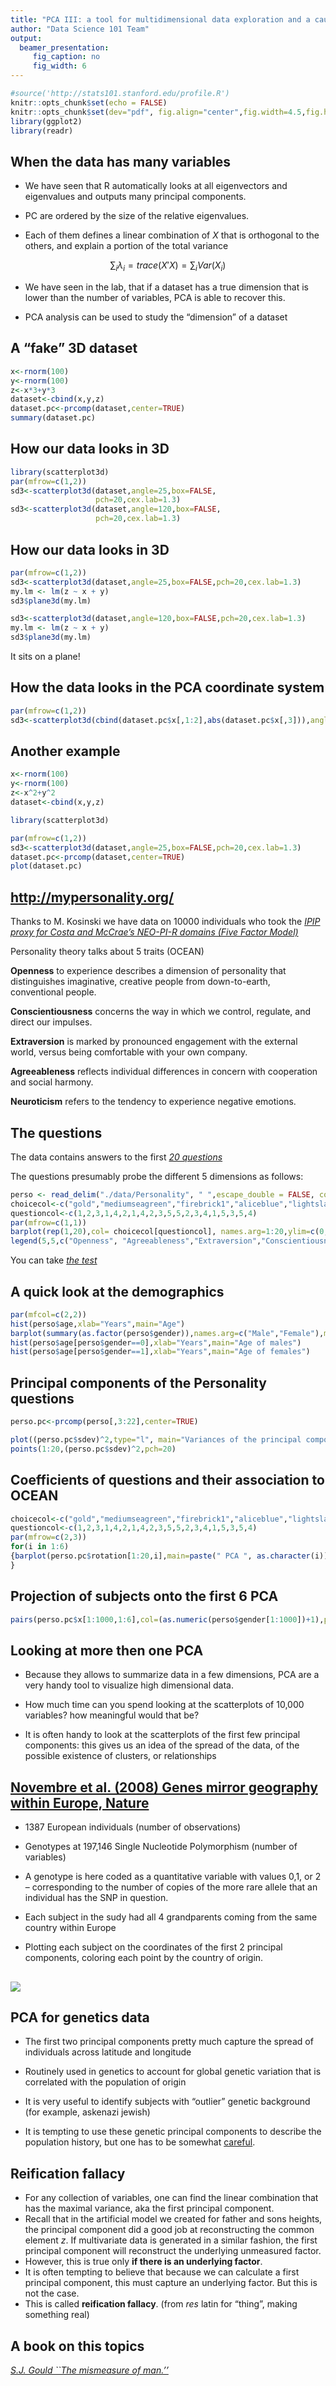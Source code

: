 ```yaml
---
title: "PCA III: a tool for multidimensional data exploration and a cautionary note"
author: "Data Science 101 Team"
output:
  beamer_presentation:
     fig_caption: no
     fig_width: 6
---
```



```r
#source('http://stats101.stanford.edu/profile.R')
knitr::opts_chunk$set(echo = FALSE)
knitr::opts_chunk$set(dev="pdf", fig.align="center",fig.width=4.5,fig.height=3.3,out.width ='.85\\linewidth')
library(ggplot2)
library(readr)

```

## When the data has many variables

- We have seen that R automatically looks at all eigenvectors and eigenvalues and outputs many principal components.

- PC are ordered by the size of the relative eigenvalues.

- Each of them defines a linear combination of $X$ that is orthogonal to the others, and explain a portion of the total variance 

$$\sum_i\lambda_i= trace (X'X) =\sum_i Var(X_i)$$

- We have seen in the lab, that if a dataset has a true dimension that is lower than the number of variables, PCA is able to recover this.

- PCA analysis can be used to study the "dimension" of a dataset

## A "fake" 3D dataset
```r
x<-rnorm(100)
y<-rnorm(100)
z<-x*3+y*3
dataset<-cbind(x,y,z)
dataset.pc<-prcomp(dataset,center=TRUE)
summary(dataset.pc)
```

## How our data looks in 3D

```r
library(scatterplot3d)
par(mfrow=c(1,2))
sd3<-scatterplot3d(dataset,angle=25,box=FALSE,
                   pch=20,cex.lab=1.3)
sd3<-scatterplot3d(dataset,angle=120,box=FALSE,
                   pch=20,cex.lab=1.3)
```

## How our data looks in 3D

```r
par(mfrow=c(1,2))
sd3<-scatterplot3d(dataset,angle=25,box=FALSE,pch=20,cex.lab=1.3)
my.lm <- lm(z ~ x + y)
sd3$plane3d(my.lm)

sd3<-scatterplot3d(dataset,angle=120,box=FALSE,pch=20,cex.lab=1.3)
my.lm <- lm(z ~ x + y)
sd3$plane3d(my.lm)
```

It sits on a plane!

## How the data looks in the PCA coordinate system

```r
par(mfrow=c(1,2))
sd3<-scatterplot3d(cbind(dataset.pc$x[,1:2],abs(dataset.pc$x[,3])),angle=25,box=FALSE,pch=20,zlim=c(0,1),zlab="PC3",cex.symbols = 0.8)
```

## Another example

```r
x<-rnorm(100)
y<-rnorm(100)
z<-x^2+y^2
dataset<-cbind(x,y,z)
```

```r
library(scatterplot3d)

par(mfrow=c(1,2))
sd3<-scatterplot3d(dataset,angle=25,box=FALSE,pch=20,cex.lab=1.3)
dataset.pc<-prcomp(dataset,center=TRUE)
plot(dataset.pc)
```


## [http://mypersonality.org/](http://mypersonality.org/)

Thanks to M. Kosinski we have data on 10000 individuals who took the *[IPIP proxy for Costa and McCrae's NEO-PI-R domains (Five Factor Model)](http://ipip.ori.org/Goldberg_etal_2006_IPIP_JRP.pdf)*


Personality theory talks about 5 traits (OCEAN) 

**Openness** to experience describes a dimension of personality that distinguishes imaginative, creative people from down-to-earth, conventional people.

**Conscientiousness** concerns the way in which we control, regulate, and direct our impulses.

**Extraversion** is marked by pronounced engagement with the external world, versus being comfortable with your own company.

**Agreeableness** reflects individual differences in concern with cooperation and social harmony.

**Neuroticism** refers to the tendency to experience negative emotions.


## The questions

The data contains answers to the first *[20 questions](http://mypersonality.org/wiki/doku.php?id=ipip_questions)*

The questions presumably probe the different 5 dimensions as follows:

```r
perso <- read_delim("./data/Personality", " ",escape_double = FALSE, col_types = cols(date = col_date(format = "%Y-%m-%d")),  trim_ws = TRUE)
choicecol<-c("gold","mediumseagreen","firebrick1","aliceblue","lightslateblue")
questioncol<-c(1,2,3,1,4,2,1,4,2,3,5,5,2,3,4,1,5,3,5,4)
par(mfrow=c(1,1))
barplot(rep(1,20),col= choicecol[questioncol], names.arg=1:20,ylim=c(0,6),yaxt="n")
legend(5,5,c("Openness", "Agreeableness","Extraversion","Conscientiousness",  "Neuroticism"),fill=choicecol,ncol=2)
```


You can take *[the test](http://discovermyprofile.com/miniIPIP/introduction.html)*



## A quick look at the demographics
```r

par(mfcol=c(2,2))
hist(perso$age,xlab="Years",main="Age")
barplot(summary(as.factor(perso$gender)),names.arg=c("Male","Female"),main="Gender")
hist(perso$age[perso$gender==0],xlab="Years",main="Age of males")
hist(perso$age[perso$gender==1],xlab="Years",main="Age of females")
```

## Principal components of the Personality questions

```r
perso.pc<-prcomp(perso[,3:22],center=TRUE)

plot((perso.pc$sdev)^2,type="l", main="Variances of the principal components",xlab="Principal components",ylab="Variances")
points(1:20,(perso.pc$sdev)^2,pch=20)
```


## Coefficients of questions and their association to OCEAN
```r
choicecol<-c("gold","mediumseagreen","firebrick1","aliceblue","lightslateblue")
questioncol<-c(1,2,3,1,4,2,1,4,2,3,5,5,2,3,4,1,5,3,5,4)
par(mfrow=c(2,3))
for(i in 1:6)
{barplot(perso.pc$rotation[1:20,i],main=paste(" PCA ", as.character(i)),xlab="Questions",ylab="Coefficients",col=choicecol[questioncol])
}
```

## Projection of subjects onto the first 6 PCA
```r
pairs(perso.pc$x[1:1000,1:6],col=(as.numeric(perso$gender[1:1000])+1),pch=20,cex=.25)
```



## Looking at more then one PCA
- Because they allows to summarize data in a few dimensions, PCA are a very handy tool to visualize high dimensional data.

- How much time can you spend looking at the scatterplots of 10,000 variables? how meaningful would that be?

- It is often handy to look at the scatterplots of the first few principal components: this gives us an idea of the spread of the data, of the possible existence of clusters, or relationships

## [Novembre et al. (2008) Genes mirror geography within Europe, Nature](http://www.ncbi.nlm.nih.gov/pubmed/18758442)

- 1387 European individuals (number of observations)

- Genotypes at 197,146 Single Nucleotide Polymorphism (number of variables)

- A genotype is here coded as a quantitative variable with values 0,1, or 2 -- corresponding to the number of copies of the more rare allele that an individual has the SNP in question.

- Each subject in the sudy had all 4 grandparents coming from the same country within Europe


- Plotting each subject on the coordinates of the first 2 principal components, coloring each point by the country of origin.

##

![](figs/genePCA.png)

## PCA for genetics data

- The first two principal components pretty much capture the 
spread of individuals across latitude and longitude

- Routinely used in genetics to account for global genetic variation that is correlated with the population of origin

- It is very useful to identify subjects with "outlier" genetic background (for example, askenazi jewish)

- It is tempting to use these genetic principal components to describe the population history, but one has to be somewhat [careful](http://www.ncbi.nlm.nih.gov/pubmed/18425127).





## Reification fallacy


- For any collection of variables, one can find the linear combination that 
has the maximal variance, aka the first principal component.
-  Recall that  in the artificial model we created for father and sons heights,
the principal component did a good job at reconstructing the common 
element $z$. If multivariate data is generated in a similar fashion, the 
first principal component will reconstruct the underlying unmeasured factor. 
- However, this is true only **if there is an underlying factor**.
- It is often tempting to believe that because we can calculate a first 
principal component, this must capture an underlying factor. But this 
is not the case.
- This is called **reification fallacy**. (from *res* latin for "thing", making something real)

## A book on this topics

*[S.J. Gould ``The mismeasure of man.''](https://books.google.com/books/about/The_Mismeasure_of_Man.html?id=WTtTiG4eda0C)*




